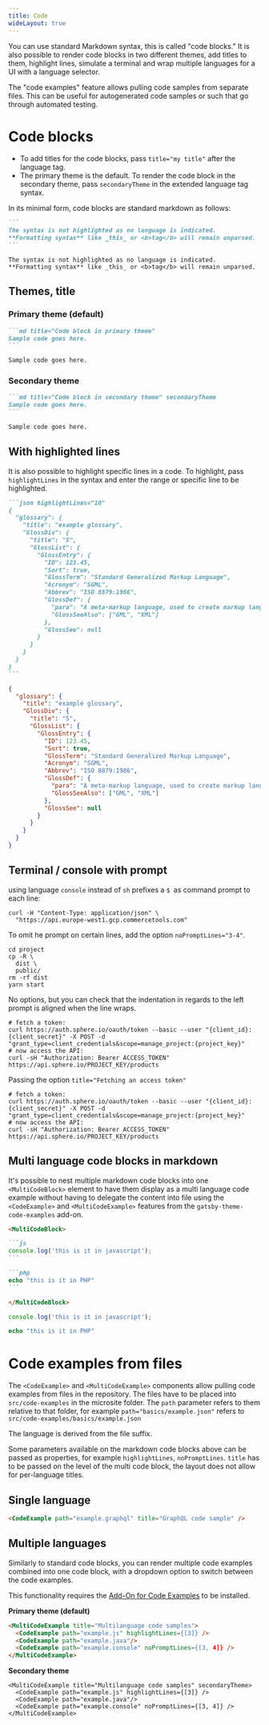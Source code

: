 ```yaml
---
title: Code
wideLayout: true
---
```


You can use standard Markdown syntax, this is called "code blocks."
It is also possible to render code blocks in two different themes, add titles to them, highlight lines, simulate a terminal and wrap multiple languages for a UI with a language selector.

The "code examples" feature allows pulling code samples from separate files.
This can be useful for autogenerated code samples or such that go through automated testing.

# Code blocks

- To add titles for the code blocks, pass `title="my title"` after the language tag.
- The primary theme is the default. To render the code block in the secondary theme, pass `secondaryTheme` in the extended language tag syntax.

In its minimal form, code blocks are standard markdown as follows:

<SideBySide>

````md title="you write:" secondaryTheme
```
The syntax is not highlighted as no language is indicated.
**Formatting syntax** like _this_ or <b>tag</b> will remain unparsed.
```
````

```
The syntax is not highlighted as no language is indicated.
**Formatting syntax** like _this_ or <b>tag</b> will remain unparsed.
```

</SideBySide>

## Themes, title

### Primary theme (default)

<SideBySide>

````md title="you write:" secondaryTheme
```md title="Code block in primary theme"
Sample code goes here.
```
````

```md title="Code block in primary theme"
Sample code goes here.
```

</SideBySide>

### Secondary theme

<SideBySide>

````md title="you write:" secondaryTheme
```md title="Code block in secondary theme" secondaryTheme
Sample code goes here.
```
````

```md title="Code block in secondary theme" secondaryTheme
Sample code goes here.
```

</SideBySide>

## With highlighted lines

It is also possible to highlight specific lines in a code. To highlight, pass `highlightLines` in the syntax and enter the range or specific line to be highlighted.

<SideBySide>

````md title="you write:" secondaryTheme
```json highlightLines="10"
{
  "glossary": {
    "title": "example glossary",
    "GlossDiv": {
      "title": "S",
      "GlossList": {
        "GlossEntry": {
          "ID": 123.45,
          "Sort": true,
          "GlossTerm": "Standard Generalized Markup Language",
          "Acronym": "SGML",
          "Abbrev": "ISO 8879:1986",
          "GlossDef": {
            "para": "A meta-markup language, used to create markup languages such as DocBook.",
            "GlossSeeAlso": ["GML", "XML"]
          },
          "GlossSee": null
        }
      }
    }
  }
}
```
````

```json highlightLines="10"
{
  "glossary": {
    "title": "example glossary",
    "GlossDiv": {
      "title": "S",
      "GlossList": {
        "GlossEntry": {
          "ID": 123.45,
          "Sort": true,
          "GlossTerm": "Standard Generalized Markup Language",
          "Acronym": "SGML",
          "Abbrev": "ISO 8879:1986",
          "GlossDef": {
            "para": "A meta-markup language, used to create markup languages such as DocBook.",
            "GlossSeeAlso": ["GML", "XML"]
          },
          "GlossSee": null
        }
      }
    }
  }
}
```

</SideBySide>

## Terminal / console with prompt

using language `console` instead of `sh` prefixes a `$ `as command prompt to each line:

```console noPromptLines="2"
curl -H "Content-Type: application/json" \
  "https://api.europe-west1.gcp.commercetools.com"
```

To omit he prompt on certain lines, add the option `noPromptLines="3-4"`.

```console noPromptLines="3-4"
cd project
cp -R \
  dist \
  public/
rm -rf dist
yarn start
```

No options, but you can check that the indentation in regards to the left prompt is aligned when the line wraps.

```console
# fetch a token:
curl https://auth.sphere.io/oauth/token --basic --user "{client_id}:{client_secret}" -X POST -d "grant_type=client_credentials&scope=manage_project:{project_key}"
# now access the API:
curl -sH "Authorization: Bearer ACCESS_TOKEN" https://api.sphere.io/PROJECT_KEY/products
```

Passing the option `title="Fetching an access token"`

```console title="Fetching an access token"
# fetch a token:
curl https://auth.sphere.io/oauth/token --basic --user "{client_id}:{client_secret}" -X POST -d "grant_type=client_credentials&scope=manage_project:{project_key}"
# now access the API:
curl -sH "Authorization: Bearer ACCESS_TOKEN" https://api.sphere.io/PROJECT_KEY/products
```

## Multi language code blocks in markdown

It's possible to nest multiple markdown code blocks into one `<MultiCodeBlock>` element to have them display as a multi language code example without having to delegate the content into file using the `<CodeExample>` and `<MultiCodeExample>` features from the `gatsby-theme-code-examples` add-on.

<SideBySide>

````md title="you write:" secondaryTheme
<MultiCodeBlock>

```js
console.log('this is it in javascript');
```

```php
echo "this is it in PHP"
```

</MultiCodeBlock>
````

<MultiCodeBlock>

```js
console.log('this is it in javascript');
```

```php
echo "this is it in PHP"
```

</MultiCodeBlock>

</SideBySide>

# Code examples from files

The `<CodeExample>` and `<MultiCodeExample>` components allow pulling code examples from files in the repository.
The files have to be placed into `src/code-examples` in the microsite folder.
The `path` parameter refers to them relative to that folder, for example `path="basics/example.json"` refers to `src/code-examples/basics/example.json`

The language is derived from the file suffix.

Some parameters available on the markdown code blocks above can be passed as properties, for example `highlightLines`, `noPromptLines`.
`title` has to be passed on the level of the multi code block, the layout does not allow for per-language titles.

## Single language

<SideBySide>

```md title="you write:" secondaryTheme
<CodeExample path="example.graphql" title="GraphQL code sample" />
```

<CodeExample path="example.graphql" title="GraphQL code sample" />

</SideBySide>

## Multiple languages

Similarly to standard code blocks, you can render multiple code examples combined into one code block, with a dropdown option to switch between the code examples.

<Info>

This functionality requires the [Add-On for Code Examples](/configuration/extensions#gatsby-theme-add-on-for-code-examples) to be installed.

</Info>

**Primary theme (default)**

<SideBySide>

```md title="you write:" secondaryTheme
<MultiCodeExample title="Multilanguage code samples">
  <CodeExample path="example.js" highlightLines={[3]} />
  <CodeExample path="example.java"/>
  <CodeExample path="example.console" noPromptLines={[3, 4]} />
</MultiCodeExample>
```

<MultiCodeExample title="Multi-language code samples in primary theme">
  <CodeExample path="example.js" highlightLines={[3]} />
  <CodeExample path="example.java"/>
  <CodeExample path="example.console" noPromptLines={[3, 4]} />
</MultiCodeExample>

</SideBySide>

**Secondary theme**

<SideBySide>

```
<MultiCodeExample title="Multilanguage code samples" secondaryTheme>
  <CodeExample path="example.js" highlightLines={[3]} />
  <CodeExample path="example.java"/>
  <CodeExample path="example.console" noPromptLines={[3, 4]} />
</MultiCodeExample>
```

<MultiCodeExample title="Multi-language code samples in primary theme" secondaryTheme>
  <CodeExample path="example.js" highlightLines={[3]} />
  <CodeExample path="example.java"/>
  <CodeExample path="example.console" noPromptLines={[3, 4]} />
</MultiCodeExample>

</SideBySide>